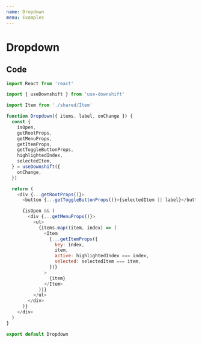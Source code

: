 ```yaml
---
name: Dropdown
menu: Examples
---
```




# Dropdown

<Playground>
  <Dropdown
    label="Select item"
    items={[
      'Harry Potter',
      'Net Moves',
      'The Da Vinci Code',
      'Born a crime',
      '12 Strong',
      'Half of a yellow sun',
      'Gringo',
      'Black Panther',
    ]}
    onChange={console.log}
  />
</Playground>

## Code

```js
import React from 'react'

import { useDownshift } from 'use-downshift'

import Item from './shared/Item'

function Dropdown({ items, label, onChange }) {
  const {
    isOpen,
    getRootProps,
    getMenuProps,
    getItemProps,
    getToggleButtonProps,
    highlightedIndex,
    selectedItem,
  } = useDownshift({
    onChange,
  })

  return (
    <div {...getRootProps()}>
      <button {...getToggleButtonProps()}>{selectedItem || label}</button>

      {isOpen && (
        <div {...getMenuProps()}>
          <ul>
            {items.map((item, index) => (
              <Item
                {...getItemProps({
                  key: index,
                  item,
                  active: highlightedIndex === index,
                  selected: selectedItem === item,
                })}
              >
                {item}
              </Item>
            ))}
          </ul>
        </div>
      )}
    </div>
  )
}

export default Dropdown
```
